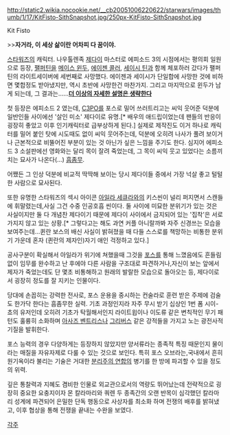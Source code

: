 http://static2.wikia.nocookie.net/__cb20051006220622/starwars/images/thumb/1/17/KitFisto-SithSnapshot.jpg/250px-KitFisto-SithSnapshot.jpg

Kit Fisto

>>'''자거라, 이 세상 삶이란 어차피 다 꿈이야.'''

[[스타워즈]]의 캐릭터. 나우톨렌족 [[제다이]] 마스터로 에피소드 3의 시점에서는 평의회 일원으로 등장, [[팰퍼틴]]을 [[메이스 윈두]], [[에이젠 콜러]], [[세이시 틴]]과 함께 체포하러 갔다가 팰퍼틴의 라이트세이버에 세번째로 사망했다. 에이젠과 세이시가 단일합에 사망한 것에 비하면 몇합정도 받아냈지만, 역시 초반에 사망한건 마찬가지. 그리고 마지막으로 윈두가 남게 되는데, 그 결과는......'''[[더 이상의 자세한 설명은 생략한다]]'''

첫 등장은 에피소드 2 였는데, [[C3PO]]를 포스로 밀어 쓰러트리고는 씨익 웃어준 덕분에 일반인들 사이에선 '살인 미소' 제다이로 유명.[* 배우의 애드립이었는데 팬들의 반응이 굉장히 좋았고 이후 인기캐릭터로 급부상하게 된다.] 실제로 제작진도 이거 하나로 캐릭터를 밀어 붙인 탓에 시도때도 없이 씨익 웃어주는데, 덕분에 오히려 나사가 풀려 보이거나 근본적으로 비뚤어진 부분이 있는 것 아닌가 싶은 느낌을 주기도 한다. 심지어 에피소드 3 소설판에선 영화와는 달리 목이 잘려 죽었는데, 그 목이 씨익 웃고 있었다는 소름끼치는 묘사가 나온다(...) [[흠좀무]].

어쨌든 그 인상 덕분에 비교적 딱딱해 보이는 당시 제다이들 중에서 가장 넉살 좋고 털털한 사람으로 묘사된다. 

또한 유명한 스타워즈의 섹시 아이콘 [[아일라 세큐라]]와의 키스씬이 널리 퍼지면서 스캔들에 휘말렸는데,사실 그건 수중 인공호흡 씬이다. 둘 사이에 미묘한 분위기가 있는 것은 사실이지만 둘 다 개념찬 제다이기 때문에 제다이 사이에서 금지되어 있는 '집착'은 서로 가지지 않고 있는 상황.[* 그렇다고는 해도 과연 커플 아니랄까봐 자주 신경쓰는 모습을 보여주는데...퀸란 보스의 배신 사실이 밝혀졌을 때 다들 스스로를 책망하는 비통한 분위기 가운데 혼자 (퀸란의 제자인)자기 애인 걱정하고 있다.]  

공사구분이 확실해서 아일라가 위기에 쳐했을때 그것을 [[포스]]를 통해 느꼈음에도 흔들림 없이 임무를 완수하고 난 후에야 다른 사람을 구조대로 파견하거나,자신이 보는 앞에서 제자가 죽었는데도 단 몇초 비통해하고 원래의 발랄한 모습으로 돌아오는 등, 제다이로서 굉장히 정도를 잘 지키는 인물이다.

당대에 손꼽히는 강력한 전사로, 포스 운용을 중시하는 컨술라로 훈련 받은 주제에 검술도 한가닥 한다는 흠좀무한 실력. 기초 과정인지라 자주 무시 받기 십상인 1번 폼 시이-쵸의 유저인데 오히려 기초가 탁월해서인지 라이트윕이나 이도류 같은 변칙적인 무기 패턴도 훌륭히 소화하며 [[아사즈 벤트리스]]나 [[그리버스]] 같은 강적들을 가지고 노는 광전사적 기질을 발휘한다. 

포스 능력의 경우 다양하게는 등장하지 않았지만 양서류라는 종족적 특징 때문인지 물이라는 매질을 자유자제로 다룰 수 있는 것으로 보인다. 특히 포스 오브라는,국내에서 흔히 원기옥이라 불리는 기술은 거대한 [[분리주의 연합]]의 병기를 한 방에 파괴할 수 있을 정도의 위력.

깊은 통찰력과 지혜도 겸비한 인물로 외교관으로서의 역량도 뛰어났는데 전략적으로 굉장히 중요한 요충지이자 몬 칼라마리와 쿼렌 두 종족간의 오랜 반목이 심각했던 칼라마리 성계에 파견되어 은밀한 단독 행동으로 사상자를 최소화 하며 전쟁의 배후를 밝혀냈고, 이후 협상을 통해 전쟁을 끝내는 수완을 보였다.

[[각주]]
